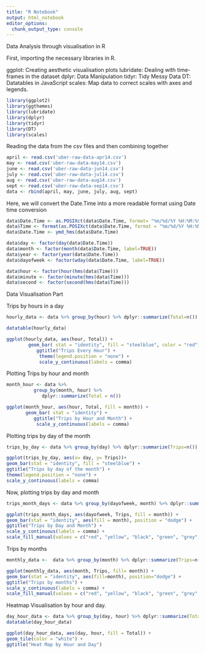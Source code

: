 ---
title: "R Notebook"
output: html_notebook
editor_options: 
  chunk_output_type: console
---
Data Analysis through visualisation in R

First, importing the necessary libraries in R. 

ggplot: Creating aesthetic visualisation plots
lubridate: Dealing with time-frames in the dataset
dplyr: Data Manipulation
tidyr: Tidy Messy Data 
DT: Datatables in JavaScript
scales: Map data to correct scales with axes and legends.
```{r}
library(ggplot2)
library(ggthemes)
library(lubridate)
library(dplyr)
library(tidyr)
library(DT)
library(scales)
```

Reading the data from the csv files and then combining together
```{r}

april <- read.csv('uber-raw-data-apr14.csv')
may <- read.csv('uber-raw-data-may14.csv')
june <- read.csv('uber-raw-data-jun14.csv')
july <- read.csv('uber-raw-data-jul14.csv')
aug <- read.csv('uber-raw-data-aug14.csv')
sept <- read.csv('uber-raw-data-sep14.csv')
data <- rbind(april, may, june, july, aug, sept)

```

Here, we will convert the Date.Time into a more readable format using Date time conversion
```{r}

data$Date.Time <- as.POSIXct(data$Date.Time, format= "%m/%d/%Y %H:%M:%S")
data$Time <- format(as.POSIXct(data$Date.Time, format = "%m/%d/%Y %H:%M:%S"), format="%H:%M:%S")
data$Date.Time <- ymd_hms(data$Date.Time)
```

```{r}
data$day <- factor(day(data$Date.Time))
data$month <- factor(month(data$Date.Time, label=TRUE))
data$year <- factor(year(data$Date.Time))
data$dayofweek <- factor(wday(data$Date.Time, label=TRUE))

data$hour <- factor(hour(hms(data$Time)))
data$minute <- factor(minute(hms(data$Time)))
data$second <- factor(second(hms(data$Time)))
```
Data Visualisation Part

Trips by hours in a day

```{r}
hourly_data <- data %>% group_by(hour) %>% dplyr::summarize(Total=n())

datatable(hourly_data)

ggplot(hourly_data, aes(hour, Total)) +
        geom_bar( stat = "identity", fill = "steelblue", color = "red") +
           ggtitle("Trips Every Hour") +
            theme(legend.position = "none") +
            scale_y_continuous(labels = comma)
```

Plotting Trips by hour and month
```{r}
month_hour <- data %>%
          group_by(month, hour) %>%
             dplyr::summarize(Total = n())

ggplot(month_hour, aes(hour, Total, fill = month)) + 
       geom_bar( stat = "identity") +
          ggtitle("Trips by Hour and Month") +
           scale_y_continuous(labels = comma)

```
Plotting trips by day of the month

```{r}
trips_by_day <- data %>% group_by(day) %>% dplyr::summarize(Trips=n())

ggplot(trips_by_day, aes(x= day, y= Trips))+ 
geom_bar(stat = "identity", fill = "steelblue") +
ggtitle("Trips by day of the month") + 
theme(legend.position = "none") + 
scale_y_continuous(labels = comma)

```
Now, plotting trips by day and month
```{r}

trips_month_days <- data %>% group_by(dayofweek, month) %>% dplyr::summarize(Trips=n())

ggplot(trips_month_days, aes(dayofweek, Trips, fill = month)) + 
geom_bar(stat = "identity", aes(fill = month), position = "dodge") + 
ggtitle("Trips by Day and Month") + 
scale_y_continuous(labels = comma) +
scale_fill_manual(values = c("red", "yellow", "black", "green", "grey", "brown"))

```
Trips by months

```{r}
monthly_data <-  data %>% group_by(month) %>% dplyr::summarize(Trips=n())

ggplot(monthly_data, aes(month, Trips, fill= month)) +
geom_bar(stat = "identity", aes(fill=month), position="dodge") +
ggtitle("Trips by months") +
scale_y_continuous(labels = comma) +
scale_fill_manual(values = c("red", "yellow", "black", "green", "grey", "brown"))
```
Heatmap Visualisation by hour and day.

```{r}
day_hour_data <- data %>% group_by(day, hour) %>% dplyr::summarize(Total = n())
datatable(day_hour_data)

ggplot(day_hour_data, aes(day, hour, fill = Total)) + 
geom_tile(color = "white") + 
ggtitle("Heat Map by Hour and Day")
```



